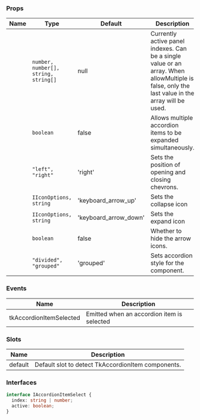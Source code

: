 
### Props

| Name | Type | Default | Description |
| ---- | ---- | ------- | ----------- |
| <TkBadge label="activeIndex" variant="primary" size="large" type="filledlight"/> | <code>number, number[], string, string[]</code> | null | Currently active panel indexes. Can be a single value or an array.  When allowMultiple is false, only the last value in the array will be used. |
| <TkBadge label="allowMultiple" variant="primary" size="large" type="filledlight"/> | <code>boolean</code> | false | Allows multiple accordion items to be expanded simultaneously. |
| <TkBadge label="arrowPosition" variant="primary" size="large" type="filledlight"/> | <code>"left", "right"</code> | 'right' | Sets the position of opening and closing chevrons. |
| <TkBadge label="collapseIcon" variant="primary" size="large" type="filledlight"/> | <code>IIconOptions, string</code> | 'keyboard_arrow_up' | Sets the collapse icon |
| <TkBadge label="expandIcon" variant="primary" size="large" type="filledlight"/> | <code>IIconOptions, string</code> | 'keyboard_arrow_down' | Sets the expand icon |
| <TkBadge label="hideArrows" variant="primary" size="large" type="filledlight"/> | <code>boolean</code> | false | Whether to hide the arrow icons. |
| <TkBadge label="type" variant="primary" size="large" type="filledlight"/> | <code>"divided", "grouped"</code> | 'grouped' | Sets accordion style for the component. |

### Events

| Name | Description |
| ---- | ----------- |
| tkAccordionItemSelected | Emitted when an accordion item is selected |

### Slots

| Name | Description |
| ---- | ----------- |
| default | Default slot to detect TkAccordionItem components. |

### Interfaces



```typescript
interface IAccordionItemSelect {
  index: string | number;
  active: boolean;
}
```

